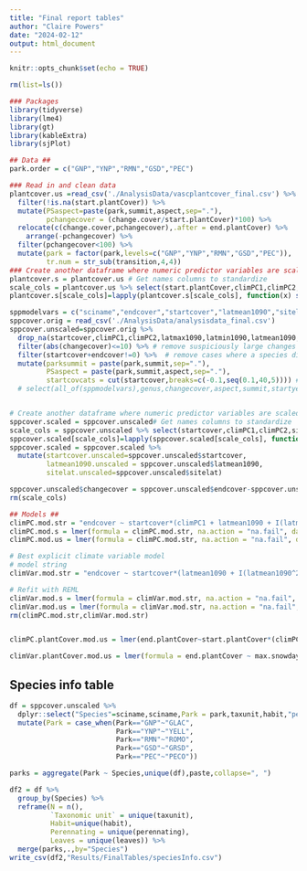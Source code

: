 ```yaml
---
title: "Final report tables"
author: "Claire Powers"
date: "2024-02-12"
output: html_document
---
```


```r
knitr::opts_chunk$set(echo = TRUE)
```

```r
rm(list=ls())

### Packages
library(tidyverse)
library(lme4)
library(gt)
library(kableExtra)
library(sjPlot)

## Data ##
park.order = c("GNP","YNP","RMN","GSD","PEC")

### Read in and clean data
plantcover.us =read_csv('./AnalysisData/vascplantcover_final.csv') %>%
  filter(!is.na(start.plantCover)) %>%
  mutate(PSaspect=paste(park,summit,aspect,sep="."),
         pchangecover = (change.cover/start.plantCover)*100) %>%
  relocate(c(change.cover,pchangecover),.after = end.plantCover) %>%
    arrange(-pchangecover) %>%
  filter(pchangecover<100) %>%
  mutate(park = factor(park,levels=c("GNP","YNP","RMN","GSD","PEC")),
         tr.num = str_sub(transition,4,4))
### Create another dataframe where numeric predictor variables are scaled ###
plantcover.s = plantcover.us # Get names columns to standardize
scale_cols = plantcover.us %>% select(start.plantCover,climPC1,climPC2,sitelat,contains(c(".tmean",".aet",".pet",".ppt",".snowdays",".gdd"))) %>% names()
plantcover.s[scale_cols]=lapply(plantcover.s[scale_cols], function(x) scale(x))

sppmodelvars = c("sciname","endcover","startcover","latmean1090","sitelat","climPC1","climPC2","habit","perenneating","transition","sciname","min.gdd","min.gs.ppt","min.wy.ppt","max.tmean","park")
sppcover.orig = read_csv('./AnalysisData/analysisdata_final.csv')
sppcover.unscaled=sppcover.orig %>% 
  drop_na(startcover,climPC1,climPC2,latmax1090,latmin1090,latmean1090,latmedian1090) %>% 
  filter(abs(changecover)<=10) %>% # remove suspiciously large changes as these are likely associated with misIDed spp
  filter(startcover+endcover!=0) %>%  # remove cases where a species did not have start and end cover
  mutate(parksummit = paste(park,summit,sep="."),
         PSaspect = paste(park,summit,aspect,sep="."),
         startcovcats = cut(startcover,breaks=c(-0.1,seq(0.1,40,5)))) #%>% 
  # select(all_of(sppmodelvars),genus,changecover,aspect,summit,startyear) %>% 


# Create another dataframe where numeric predictor variables are scaled
sppcover.scaled = sppcover.unscaled# Get names columns to standardize
scale_cols = sppcover.unscaled %>% select(startcover,climPC1,climPC2,sitelat,contains(c("1090",".tmean",".aet",".pet",".ppt",".snowdays",".gdd"))) %>% names()
sppcover.scaled[scale_cols]=lapply(sppcover.scaled[scale_cols], function(x) scale(x))
sppcover.scaled = sppcover.scaled %>% 
  mutate(startcover.unscaled=sppcover.unscaled$startcover,
         latmean1090.unscaled = sppcover.unscaled$latmean1090,
         sitelat.unscaled=sppcover.unscaled$sitelat)

sppcover.unscaled$changecover = sppcover.unscaled$endcover-sppcover.unscaled$startcover
rm(scale_cols)

## Models ##
climPC.mod.str = "endcover ~ startcover*(climPC1 + latmean1090 + I(latmean1090^2) + sitelat) + climPC2*perenneating + habit*climPC1 + habit*sitelat + (1 | transition) + (climPC1 + climPC2 | sciname)"
climPC.mod.s = lmer(formula = climPC.mod.str, na.action = "na.fail", data = sppcover.scaled, REML = T)
climPC.mod.us = lmer(formula = climPC.mod.str, na.action = "na.fail", data = sppcover.unscaled, REML = T)

# Best explicit climate variable model
# model string
climVar.mod.str = "endcover ~ startcover*(latmean1090 + I(latmean1090^2) + min.gdd + min.gs.ppt + min.wy.ppt + sitelat) + habit*(min.gdd + sitelat) + perenneating*max.tmean + (1 | transition) + (max.tmean + min.wy.ppt + min.gs.ppt + min.gdd | sciname)"

# Refit with REML
climVar.mod.s = lmer(formula = climVar.mod.str, na.action = "na.fail", data = sppcover.scaled, REML = T)
climVar.mod.us = lmer(formula = climVar.mod.str, na.action = "na.fail", data = sppcover.unscaled, REML = T)
rm(climPC.mod.str,climVar.mod.str)


climPC.plantCover.mod.us = lmer(end.plantCover~start.plantCover*(climPC1+climPC2+sitelat) + park + (1|transition), na.action = "na.fail",data = na.omit(plantcover.us),REML = TRUE)

climVar.plantCover.mod.us = lmer(formula = end.plantCover ~ max.snowdays + mean.gs.ppt + min.wy.ppt + park + start.plantCover + max.snowdays:start.plantCover + mean.gs.ppt:start.plantCover + min.wy.ppt:start.plantCover + (1 | transition), data = plantcover.us, REML = FALSE, na.action = "na.fail")
```


##  Species info table
```r

df = sppcover.unscaled %>% 
  dplyr::select("Species"=sciname,sciname,Park = park,taxunit,habit,"perennating"=perenneating,leaves) %>% 
  mutate(Park = case_when(Park=="GNP"~"GLAC",
                          Park=="YNP"~"YELL",
                          Park=="RMN"~"ROMO",
                          Park=="GSD"~"GRSD",
                          Park=="PEC"~"PECO"))

parks = aggregate(Park ~ Species,unique(df),paste,collapse=", ")

df2 = df %>% 
  group_by(Species) %>% 
  reframe(N = n(),
          `Taxonomic unit` = unique(taxunit),
          Habit=unique(habit),
          Perennating = unique(perennating),
          Leaves = unique(leaves)) %>% 
  merge(parks,.,by="Species")
write_csv(df2,"Results/FinalTables/speciesInfo.csv")
```

